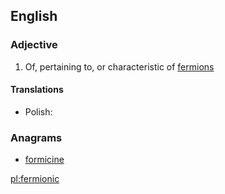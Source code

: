 ==English==

===Adjective===
{{en-adj|-}}

# {{physics}} Of, pertaining to, or characteristic of [[fermion]]s

====Translations====
{{trans-top|of, pertaining to, or characteristic of fermions}}
* Polish: {{t-|pl|fermionowy|m}}
{{trans-mid}}
{{trans-bottom}}

===Anagrams===
* [[formicine#English|formicine]]

[[pl:fermionic]]